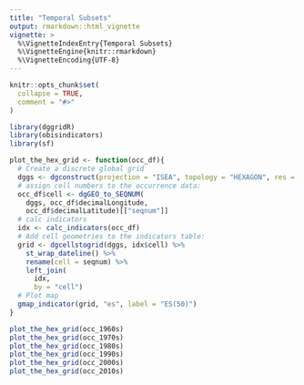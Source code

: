 ```yaml
---
title: "Temporal Subsets"
output: rmarkdown::html_vignette
vignette: >
  %\VignetteIndexEntry{Temporal Subsets}
  %\VignetteEngine{knitr::rmarkdown}
  %\VignetteEncoding{UTF-8}
---
```


```r
knitr::opts_chunk$set(
  collapse = TRUE,
  comment = "#>"
)
```

```r
library(dggridR)
library(obisindicators)
library(sf)

plot_the_hex_grid <- function(occ_df){
  # Create a discrete global grid
  dggs <- dgconstruct(projection = "ISEA", topology = "HEXAGON", res = 5)
  # assign cell numbers to the occurrence data:
  occ_df$cell <- dgGEO_to_SEQNUM(
    dggs, occ_df$decimalLongitude, 
    occ_df$decimalLatitude)[["seqnum"]]
  # calc indicators
  idx <- calc_indicators(occ_df)
  # Add cell geometries to the indicators table:
  grid <- dgcellstogrid(dggs, idx$cell) %>% 
    st_wrap_dateline() %>% 
    rename(cell = seqnum) %>% 
    left_join(
      idx,
      by = "cell")
  # Plot map
  gmap_indicator(grid, "es", label = "ES(50)")
}
```

```r
plot_the_hex_grid(occ_1960s)
plot_the_hex_grid(occ_1970s)
plot_the_hex_grid(occ_1980s)
plot_the_hex_grid(occ_1990s)
plot_the_hex_grid(occ_2000s)
plot_the_hex_grid(occ_2010s)
```



